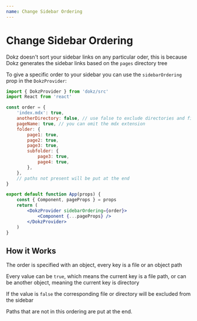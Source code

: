 ```yaml
---
name: Change Sidebar Ordering
---
```


# Change Sidebar Ordering

Dokz doesn't sort your sidebar links on any particular oder, this is because Dokz generates the sidebar links based on the `pages` directory tree

To give a specific order to your sidebar you can use the `sidebarOrdering` prop in the `DokzProvider`:

```jsx
import { DokzProvider } from 'dokz/src'
import React from 'react'

const order = {
    'index.mdx': true,
    anotherDirectory: false, // use false to exclude directories and files
    pageName: true, // you can omit the mdx extension
    folder: {
        page1: true,
        page2: true,
        page3: true,
        subfolder: {
            page3: true,
            page4: true,
        },
    },
    // paths not present will be put at the end
}

export default function App(props) {
    const { Component, pageProps } = props
    return (
        <DokzProvider sidebarOrdering={order}>
            <Component {...pageProps} />
        </DokzProvider>
    )
}
```

## How it Works

The order is specified with an object, every key is a file or an object path

Every value can be `true`, which means the current key is a file path, or can be another object, meaning the current key is directory

If the value is `false` the corresponding file or directory will be excluded from the sidebar

Paths that are not in this ordering are put at the end.
